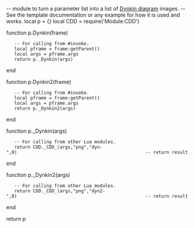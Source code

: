 -- module to turn a parameter list into a list of [[Dynkin_diagram|Dynkin diagram]] images.
-- See the template documentation or any example for how it is used and works.
local p = {}
local CDD = require('Module:CDD')

function p.Dynkin(frame)
	-- For calling from #invoke.
	local pframe = frame:getParent()
	local args = pframe.args
	return p._Dynkin(args)
end

function p.Dynkin2(frame)
	-- For calling from #invoke.
	local pframe = frame:getParent()
	local args = pframe.args
	return p._Dynkin2(args)
end
	
function p._Dynkin(args)
	-- For calling from other Lua modules.
	return CDD._CDD_(args,"png","dyn-",0)                                                -- return result
end

function p._Dynkin2(args)
	-- For calling from other Lua modules.
	return CDD._CDD_(args,"png","dyn2-",0)                                                -- return result
end

return p